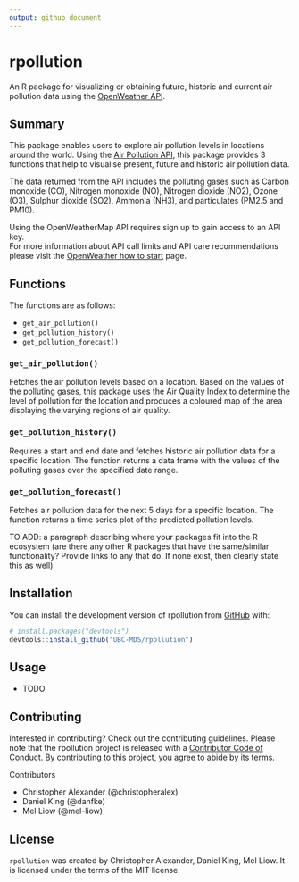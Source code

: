 ```yaml
---
output: github_document
---
```


<!-- README.md is generated from README.Rmd. Please edit that file -->

# rpollution

<!-- badges: start -->
<!-- badges: end -->

An R package for visualizing or obtaining future, historic and current air pollution data using the [OpenWeather API](https://openweathermap.org).

## Summary
This package enables users to explore air pollution levels in locations around the world.
Using the [Air Pollution API](https://openweathermap.org/api/air-pollution), this package provides 3 functions that help to visualise present, future and historic air pollution data.  

The data returned from the API includes the polluting gases such as Carbon monoxide (CO), Nitrogen monoxide (NO), Nitrogen dioxide (NO2), Ozone (O3), Sulphur dioxide (SO2), Ammonia (NH3), and particulates (PM2.5 and PM10).

Using the OpenWeatherMap API requires sign up to gain access to an API key.   
For more information about API call limits and API care recommendations please visit the [OpenWeather how to start](https://openweathermap.org/appid) page.

## Functions
The functions are as follows:

- `get_air_pollution()`
- `get_pollution_history()`
- `get_pollution_forecast()`

### `get_air_pollution()`
Fetches the air pollution levels based on a location. Based on the values of the polluting gases, this package uses the [Air Quality Index](https://en.wikipedia.org/wiki/Air_quality_index#CAQI) to determine the level of pollution for the location and produces a coloured map of the area displaying the varying regions of air quality.

### `get_pollution_history()`
Requires a start and end date and fetches historic air pollution data for a specific location. The function returns a data frame with the values of the polluting gases over the specified date range.

### `get_pollution_forecast()`
Fetches air pollution data for the next 5 days for a specific location. The function returns a time series plot of the predicted pollution levels.


TO ADD: a paragraph describing where your packages fit into the R ecosystem (are there any other R packages that have the same/similar functionality? Provide links to any that do. If none exist, then clearly state this as well).

## Installation

You can install the development version of rpollution from [GitHub](https://github.com/UBC-MDS/rpollution) with:

``` r
# install.packages("devtools")
devtools::install_github("UBC-MDS/rpollution")
```

## Usage

- TODO

## Contributing

Interested in contributing? Check out the contributing guidelines. Please note that the rpollution project is released with a [Contributor Code of Conduct](https://github.com/UBC-MDS/rpollution/blob/master/CODE_OF_CONDUCT.md). By contributing to this project, you agree to abide by its terms.

Contributors

- Christopher Alexander (@christopheralex)
- Daniel King (@danfke)
- Mel Liow (@mel-liow)

## License

`rpollution` was created by Christopher Alexander, Daniel King, Mel Liow. It is licensed under the terms of the MIT license.
